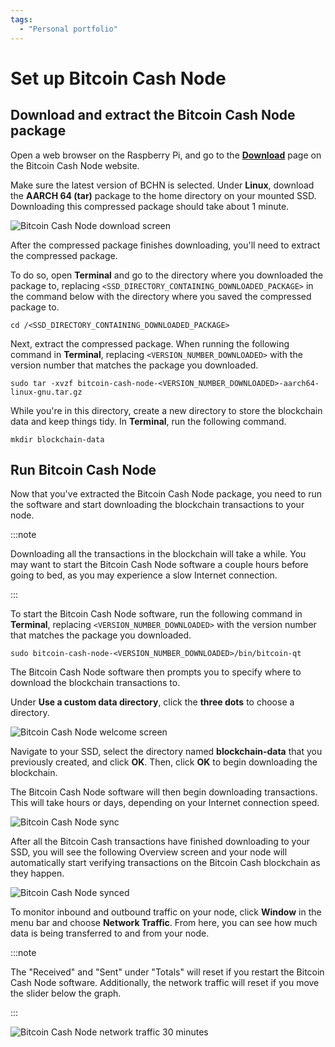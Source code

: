```yaml
---
tags:
  - "Personal portfolio"
---
```


# Set up Bitcoin Cash Node

## Download and extract the Bitcoin Cash Node package

Open a web browser on the Raspberry Pi, and go to the **[Download](https://bitcoincashnode.org/en/download.html)** page on the Bitcoin Cash Node website.

Make sure the latest version of BCHN is selected. Under **Linux**, download the **AARCH 64 (tar)** package to the home directory on your mounted SSD. Downloading this compressed package should take about 1 minute.

![Bitcoin Cash Node download screen](https://github.com/josh-wong/bitcoin-cash-node-on-raspberry-pi/blob/main/docs/assets/screenshots/bitcoin_cash_node_download.png?raw=true)

After the compressed package finishes downloading, you'll need to extract the compressed package.

To do so, open **Terminal** and go to the directory where you downloaded the package to, replacing `<SSD_DIRECTORY_CONTAINING_DOWNLOADED_PACKAGE>` in the command below with the directory where you saved the compressed package to.

```console
cd /<SSD_DIRECTORY_CONTAINING_DOWNLOADED_PACKAGE>
```

Next, extract the compressed package. When running the following command in **Terminal**, replacing `<VERSION_NUMBER_DOWNLOADED>` with the version number that matches the package you downloaded.

```console
sudo tar -xvzf bitcoin-cash-node-<VERSION_NUMBER_DOWNLOADED>-aarch64-linux-gnu.tar.gz
```

While you're in this directory, create a new directory to store the blockchain data and keep things tidy. In **Terminal**, run the following command.

```console
mkdir blockchain-data
```

## Run Bitcoin Cash Node

Now that you've extracted the Bitcoin Cash Node package, you need to run the software and start downloading the blockchain transactions to your node.

:::note

Downloading all the transactions in the blockchain will take a while. You may want to start the Bitcoin Cash Node software a couple hours before going to bed, as you may experience a slow Internet connection.

:::

To start the Bitcoin Cash Node software, run the following command in **Terminal**, replacing `<VERSION_NUMBER_DOWNLOADED>` with the version number that matches the package you downloaded.

```console
sudo bitcoin-cash-node-<VERSION_NUMBER_DOWNLOADED>/bin/bitcoin-qt
```

The Bitcoin Cash Node software then prompts you to specify where to download the blockchain transactions to.

Under **Use a custom data directory**, click the **three dots** to choose a directory.

![Bitcoin Cash Node welcome screen](https://github.com/josh-wong/bitcoin-cash-node-on-raspberry-pi/blob/main/docs/assets/screenshots/bitcoin_cash_node_welcome_screen.png?raw=true)

Navigate to your SSD, select the directory named **blockchain-data** that you previously created, and click **OK**. Then, click **OK** to begin downloading the blockchain.

The Bitcoin Cash Node software will then begin downloading transactions. This will take hours or days, depending on your Internet connection speed.

![Bitcoin Cash Node sync](https://github.com/josh-wong/bitcoin-cash-node-on-raspberry-pi/blob/main/docs/assets/screenshots/bitcoin_cash_node_sync.png?raw=true)

After all the Bitcoin Cash transactions have finished downloading to your SSD, you will see the following Overview screen and your node will automatically start verifying transactions on the Bitcoin Cash blockchain as they happen.

![Bitcoin Cash Node synced](https://github.com/josh-wong/bitcoin-cash-node-on-raspberry-pi/blob/main/docs/assets/screenshots/bitcoin_cash_node_synced.png?raw=true)

To monitor inbound and outbound traffic on your node, click **Window** in the menu bar and choose **Network Traffic**. From here, you can see how much data is being transferred to and from your node.

:::note

The "Received" and "Sent" under "Totals" will reset if you restart the Bitcoin Cash Node software. Additionally, the network traffic will reset if you move the slider below the graph.

:::

![Bitcoin Cash Node network traffic 30 minutes](https://github.com/josh-wong/bitcoin-cash-node-on-raspberry-pi/blob/main/docs/assets/screenshots/bitcoin_cash_node_network_traffic_30_minutes.png?raw=true)
